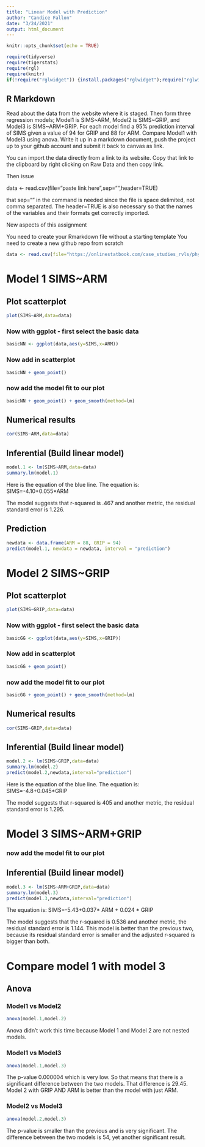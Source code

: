 ```yaml
---
title: "Linear Model with Prediction"
author: "Candice Fallon"
date: "3/24/2021"
output: html_document
---
```


```r
knitr::opts_chunk$set(echo = TRUE)
```
```r
require(tidyverse)
require(tigerstats)
require(rgl)
require(knitr)
if(!require("rglwidget")) {install.packages("rglwidget");require("rglwidget")}

```
## R Markdown

Read about the data from the website where it is staged.  Then form three regression models; Model1 is SIMS~ARM, Model2 is SIMS~GRIP, and Model3 is SIMS~ARM+GRIP. For each model find a 95% prediction interval of SIMS given a value of 94  for GRIP and 88 for ARM. Compare Model1 with Model3 using anova. Write it up in a markdown document, push the project up to your github account and submit it back to canvas as link. 

 

You can import the data directly from a link to its website.  Copy that link to the clipboard by right clicking on Raw Data and then copy link.

Then issue

data <- read.csv(file="paste link here",sep="",header=TRUE)  

that sep=""  in the command is needed since the file is space delimited, not comma separated.  The header=TRUE is also necessary so that the names of the variables and their formats get correctly imported.

New aspects of this assignment

You need to create your Rmarkdown file without a starting template
You need to create a new github repo from scratch

```r
data <- read.csv(file="https://onlinestatbook.com/case_studies_rvls/physical_strength/data.txt",sep="",header=TRUE)
```
# Model 1 SIMS~ARM

## Plot scatterplot

```r
plot(SIMS~ARM,data=data)
```

### Now with ggplot - first select the basic data

```r
basicNN <- ggplot(data,aes(y=SIMS,x=ARM))
```
### Now add in scatterplot

```r
basicNN + geom_point()
```

### now add the model fit to our plot
  
```r
basicNN + geom_point() + geom_smooth(method=lm)
``` 


## Numerical results

```r
cor(SIMS~ARM,data=data)
```

## Inferential  (Build linear model)
  
```r
model.1 <- lm(SIMS~ARM,data=data)
summary.lm(model.1)
```

Here is the equation of the blue line. The equation is: 
SIMS=-4.10+0.055*ARM 

The model suggests that r-squared is .467 and another metric, the residual standard error is 1.226.

## Prediction
```r
newdata <- data.frame(ARM = 88, GRIP = 94)
predict(model.1, newdata = newdata, interval = "prediction")
```

# Model 2 SIMS~GRIP

## Plot scatterplot

```r
plot(SIMS~GRIP,data=data)
```

### Now with ggplot - first select the basic data

```r
basicGG <- ggplot(data,aes(y=SIMS,x=GRIP))
```
### Now add in scatterplot

```r
basicGG + geom_point()
```

### now add the model fit to our plot
  
```r
basicGG + geom_point() + geom_smooth(method=lm)
``` 

## Numerical results

```r
cor(SIMS~GRIP,data=data)
```

## Inferential  (Build linear model)
  
```r
model.2 <- lm(SIMS~GRIP,data=data)
summary.lm(model.2)
predict(model.2,newdata,interval="prediction")
```

Here is the equation of the blue line. The equation is: 
SIMS=-4.8+0.045*GRIP 

The model suggests that r-squared is 405 and another metric, the residual standard error is 1.295.


# Model 3 SIMS~ARM+GRIP

### now add the model fit to our plot

## Inferential  (Build linear model)
  
```r
model.3 <- lm(SIMS~ARM+GRIP,data=data)
summary.lm(model.3)
predict(model.3,newdata,interval="prediction")
```

The equation is: 
SIMS=-5.43+0.037* ARM + 0.024 * GRIP 

The model suggests that the r-squared is 0.536 and another metric, the residual standard error is 1.144. This model is better than the previous two, because its residual standard error is smaller and the adjusted r-squared is bigger than both.

# Compare model 1 with model 3

## Anova

### Model1 vs Model2
```r
anova(model.1,model.2)
```

Anova didn't work this time because Model 1 and Model 2 are not nested models.

### Model1 vs Model3
```r
anova(model.1,model.3)
```

The p-value 0.000004 which is very low. So that means that there is a significant difference between the two models. That difference is 29.45. Model 2 with GRIP AND ARM is better than the model with just ARM.

### Model2 vs Model3
```r
anova(model.2,model.3)
```

The p-value is smaller than the previous and is very significant. The difference between the two models is 54, yet another significant result.